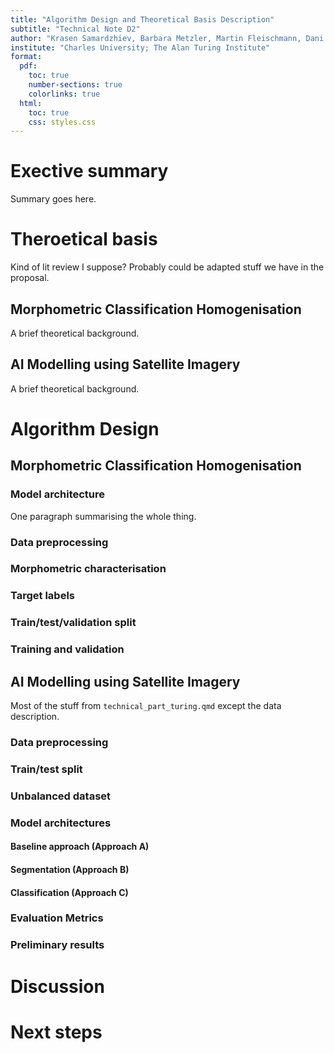 ```yaml
---
title: "Algorithm Design and Theoretical Basis Description"
subtitle: "Technical Note D2"
author: "Krasen Samardzhiev, Barbara Metzler, Martin Fleischmann, Dani Arribas-Bel"
institute: "Charles University; The Alan Turing Institute"
format:
  pdf:
    toc: true
    number-sections: true
    colorlinks: true
  html:
    toc: true
    css: styles.css
---
```


<!-- This tries to closely match what was promised in the project proposal. -->

# Exective summary

Summary goes here.

# Theroetical basis

Kind of lit review I suppose? Probably could be adapted stuff we have in the proposal.

## Morphometric Classification Homogenisation

A brief theoretical background.

## AI Modelling using Satellite Imagery

A brief theoretical background.

# Algorithm Design

## Morphometric Classification Homogenisation

### Model architecture

One paragraph summarising the whole thing.

### Data preprocessing

### Morphometric characterisation

### Target labels

### Train/test/validation split

### Training and validation


## AI Modelling using Satellite Imagery

Most of the stuff from `technical_part_turing.qmd` except the data description.

### Data preprocessing

### Train/test split

### Unbalanced dataset

### Model architectures

#### Baseline approach (Approach A)

#### Segmentation (Approach B)

#### Classification (Approach C)

### Evaluation Metrics

### Preliminary results

# Discussion

# Next steps